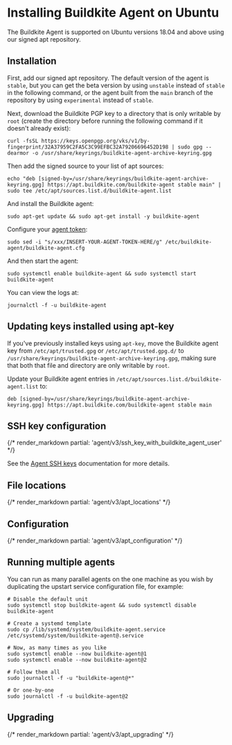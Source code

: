 # Installing Buildkite Agent on Ubuntu

The Buildkite Agent is supported on Ubuntu versions 18.04 and above using our signed apt repository.


## Installation

First, add our signed apt repository. The default version of the agent is `stable`, but you can get the beta version by using `unstable` instead of `stable` in the following command, or the agent built from the `main` branch of the repository by using `experimental` instead of `stable`.

Next, download the Buildkite PGP key to a directory that is only writable by `root` (create the directory before running the following command if it doesn't already exist):

```shell
curl -fsSL https://keys.openpgp.org/vks/v1/by-fingerprint/32A37959C2FA5C3C99EFBC32A79206696452D198 | sudo gpg --dearmor -o /usr/share/keyrings/buildkite-agent-archive-keyring.gpg
```

Then add the signed source to your list of apt sources:

```shell
echo "deb [signed-by=/usr/share/keyrings/buildkite-agent-archive-keyring.gpg] https://apt.buildkite.com/buildkite-agent stable main" | sudo tee /etc/apt/sources.list.d/buildkite-agent.list
```

And install the Buildkite agent:

```shell
sudo apt-get update && sudo apt-get install -y buildkite-agent
```

Configure your [agent token](/docs/agent/v3/tokens):

```shell
sudo sed -i "s/xxx/INSERT-YOUR-AGENT-TOKEN-HERE/g" /etc/buildkite-agent/buildkite-agent.cfg
```

And then start the agent:

```shell
sudo systemctl enable buildkite-agent && sudo systemctl start buildkite-agent
```

You can view the logs at:

```shell
journalctl -f -u buildkite-agent
```

## Updating keys installed using apt-key

If you've previously installed keys using `apt-key`, move the Buildkite agent key from `/etc/apt/trusted.gpg` or `/etc/apt/trusted.gpg.d/` to `/usr/share/keyrings/buildkite-agent-archive-keyring.gpg`, making sure that both that file and directory are only writable by `root`.

Update your Buildkite agent entries in `/etc/apt/sources.list.d/buildkite-agent.list` to:

```shell
deb [signed-by=/usr/share/keyrings/buildkite-agent-archive-keyring.gpg] https://apt.buildkite.com/buildkite-agent stable main
```

## SSH key configuration

{/* render_markdown partial: 'agent/v3/ssh_key_with_buildkite_agent_user' */}

See the [Agent SSH keys](/docs/agent/v3/ssh-keys) documentation for more details.

## File locations

{/* render_markdown partial: 'agent/v3/apt_locations' */}

## Configuration

{/* render_markdown partial: 'agent/v3/apt_configuration' */}

## Running multiple agents

You can run as many parallel agents on the one machine as you wish by duplicating the upstart service configuration file, for example:

```shell
# Disable the default unit
sudo systemctl stop buildkite-agent && sudo systemctl disable buildkite-agent

# Create a systemd template
sudo cp /lib/systemd/system/buildkite-agent.service /etc/systemd/system/buildkite-agent@.service

# Now, as many times as you like
sudo systemctl enable --now buildkite-agent@1
sudo systemctl enable --now buildkite-agent@2

# Follow them all
sudo journalctl -f -u "buildkite-agent@*"

# Or one-by-one
sudo journalctl -f -u buildkite-agent@2
```

## Upgrading

{/* render_markdown partial: 'agent/v3/apt_upgrading' */}

